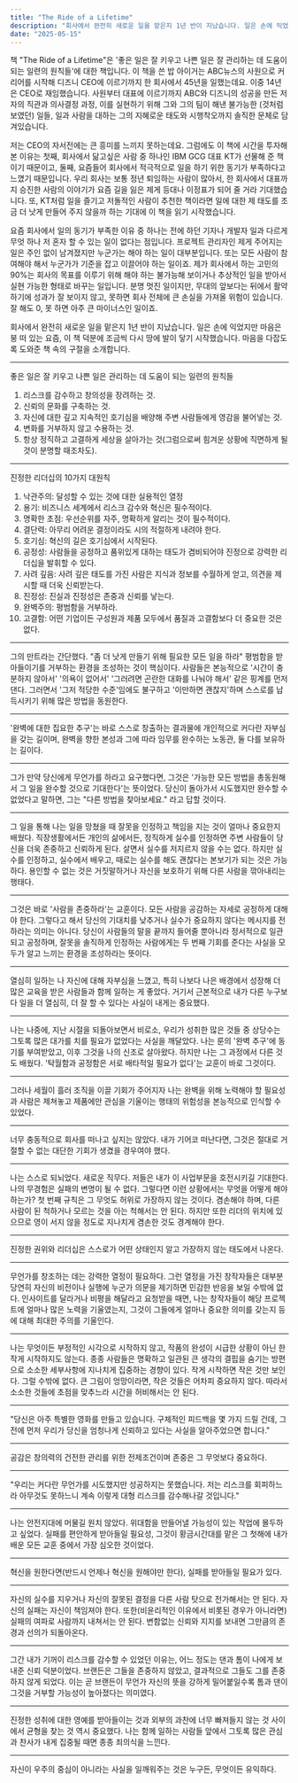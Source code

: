 ```yaml
---
title: "The Ride of a Lifetime"
description: "회사에서 완전히 새로운 일을 맡은지 1년 반이 지났습니다. 일은 손에 익었지만 마음은 붕 떠 있는 요즘, 이 책 덕분에 조금씩 다시 땅에 발이 닿기 시작했습니다."
date: "2025-05-15"
---
```


책 "The Ride of a Lifetime"은 '좋은 일은 잘 키우고 나쁜 일은 잘 관리하는 데 도움이 되는 일련의 원칙들'에 대한 책입니다. 이 책을 쓴 밥 아이거는 ABC뉴스의 사원으로 커리어를 시작해 디즈니 CEO에 이르기까지 한 회사에서 45년을 일했는데요. 이중 14년은 CEO로 재임했습니다. 
사원부터 대표에 이르기까지 ABC와 디즈니의 성공을 만든 저자의 직관과 의사결정 과정, 이를 실현하기 위해 그와 그의 팀이 해낸 불가능한 (것처럼 보였던) 일들, 일과 사람을 대하는 그의 지혜로운 태도와 시행착오까지 솔직한 문체로 담겨있습니다. 

저는 CEO의 자서전에는 큰 흥미를 느끼지 못하는데요. 그럼에도 이 책에 시간을 투자해 본 이유는 첫째, 회사에서 닮고싶은 사람 중 하나인 IBM GCG 대표 KT가 선물해 준 책이기 때문이고, 둘째, 요즘들어 회사에서 적극적으로 일을 하기 위한 동기가 부족하다고 느꼈기 때문입니다. 
우리 회사는 보통 정년 퇴임하는 사람이 많아서, 한 회사에서 대표까지 승진한 사람의 이야기가 요즘 길을 잃은 제게 등대나 이정표가 되어 줄 거라 기대했습니다. 또, KT처럼 일을 즐기고 저돌적인 사람이 추천한 책이라면 일에 대한 제 태도를 조금 더 낫게 만들어 주지 않을까 하는 기대에 이 책을 읽기 시작했습니다. 

요즘 회사에서 일의 동기가 부족한 이유 중 하나는 전에 하던 기자나 개발자 일과 다르게 무엇 하나 저 혼자 할 수 있는 일이 없다는 점입니다. 프로젝트 관리자인 제게 주어지는 일은 주인 없이 남겨졌지만 누군가는 해야 하는 일이 대부분입니다. 또는 모든 사람이 참여해야 해서 누군가가 기준을 잡고 이끌어야 하는 일이죠. 
제가 회사에서 하는 고민의 90%는 회사의 목표를 이루기 위해 해야 하는 불가능해 보이거나 추상적인 일을 받아서 실현 가능한 형태로 바꾸는 일입니다. 분명 멋진 일이지만, 무대의 앞보다는 뒤에서 활약하기에 성과가 잘 보이지 않고, 못하면 회사 전체에 큰 손실을 가져올 위험이 있습니다. 잘 해도 0, 못 하면 아주 큰 마이너스인 일이죠. 

회사에서 완전히 새로운 일을 맡은지 1년 반이 지났습니다. 일은 손에 익었지만 마음은 붕 떠 있는 요즘, 이 책 덕분에 조금씩 다시 땅에 발이 닿기 시작했습니다. 마음을 다잡도록 도와준 책 속의 구절을 소개합니다.

<hr/>

좋은 일은 잘 키우고 나쁜 일은 관리하는 데 도움이 되는 일련의 원칙들
1. 리스크를 감수하고 창의성을 장려하는 것.
2. 신뢰의 문화를 구축하는 것.
3. 자신에 대한 깊고 지속적인 호기심을 배양해 주변 사람들에게 영감을 불어넣는 것.
4. 변화를 거부하지 않고 수용하는 것.
5. 항상 정직하고 고결하게 세상을 살아가는 것(그럼으로써 힘겨운 상황에 직면하게 될 것이 분명할 때조차도).

<hr/>

진정한 리더십의 10가지 대원칙
1. 낙관주의: 달성할 수 있는 것에 대한 실용적인 열정
2. 용기: 비즈니스 세계에서 리스크 감수와 혁신은 필수적이다.
3. 명확한 초점: 우선순위를 자주, 명확하게 알리는 것이 필수적이다.
4. 결단력: 아무리 어려운 결정이라도 시의 적절하게 내려야 한다. 
5. 호기심: 혁신의 길은 호기심에서 시작된다. 
6. 공정성: 사람들을 공정하고 품위있게 대하는 태도가 겸비되어야 진정으로 강력한 리더십을 발휘할 수 있다.
7. 사려 깊음: 사려 깊은 태도를 가진 사람은 지식과 정보를 수월하게 얻고, 의견을 제시할 때 더욱 신뢰받는다. 
8. 진정성: 진실과 진정성은 존중과 신뢰를 낳는다. 
9. 완벽주의: 평범함을 거부하라. 
10. 고결함: 어떤 기업이든 구성원과 제품 모두에서 품질과 고결함보다 더 중요한 것은 없다. 

<hr/>

그의 만트라는 간단했다. 
"좀 더 낫게 만들기 위해 필요한 모든 일을 하라"
평범함을 받아들이기를 거부하는 환경을 조성하는 것이 핵심이다. 사람들은 본능적으로 '시간이 충분하지 않아서' '의욕이 없어서' '그러려면 곤란한 대화를 나눠야 해서' 같은 핑계를 먼저 댄다. 그러면서 '그저 적당한 수준'임에도 불구하고 '이만하면 괜찮지'하며 스스로를 납득시키기 위해 많은 방법을 동원한다. 

<hr/>

'완벽에 대한 집요한 추구'는 바로 스스로 창출하는 결과물에 개인적으로 커다란 자부심을 갖는 길이며, 완벽을 향한 본성과 그에 따라 임무를 완수하는 노동관, 둘 다를 보유하는 길이다. 

<hr/>

그가 만약 당신에게 무언가를 하라고 요구했다면, 그것은 '가능한 모든 방법을 총동원해서 그 일을 완수할 것으로 기대한다'는 뜻이었다. 당신이 돌아가서 시도했지만 완수할 수 없었다고 말하면, 그는 "다른 방법을 찾아보세요." 라고 답할 것이다. 

<hr/>

그 일을 통해 나는 일을 망쳤을 때 잘못을 인정하고 책임을 지는 것이 얼마나 중요한지 배웠다. 직장생활에서든 개인의 삶에서든, 정직하게 실수를 인정하면 주변 사람들이 당신을 더욱 존중하고 신뢰하게 된다. 살면서 실수를 저지르지 않을 수는 없다. 하지만 실수를 인정하고, 실수에서 배우고, 때로는 실수를 해도 괜찮다는 본보기가 되는 것은 가능하다. 용인할 수 없는 것은 거짓말하거나 자신을 보호하기 위해 다른 사람을 깎아내리는 행태다.

<hr/>

그것은 바로 '사람을 존중하라'는 교훈이다. 모든 사람을 공감하는 자세로 공정하게 대해야 한다. 그렇다고 해서 당신의 기대치를 낮추거나 실수가 중요하지 않다는 메시지를 전하라는 의미는 아니다. 당신이 사람들의 말을 끝까지 들어줄 뿐아니라 정서적으로 일관되고 공정하며, 잘못을 솔직하게 인정하는 사람에게는 두 번째 기회를 준다는 사실을 모두가 알고 느끼는 환경을 조성하라는 뜻이다.

<hr/>

열심히 일하는 나 자신에 대해 자부심을 느꼈고, 특히 나보다 나은 배경에서 성장해 더 많은 교육을 받은 사람들과 함께 일하는 게 좋았다. 거기서 근본적으로 내가 다른 누구보다 일을 더 열심히, 더 잘 할 수 있다는 사실이 내게는 중요했다. 

<hr/>

나는 나중에, 지난 시절을 되돌아보면서 비로소, 우리가 성취한 많은 것들 중 상당수는 그토록 많은 대가를 치를 필요가 없었다는 사실을 깨달았다. 나는 룬의 '완벽 추구'에 동기를 부여받았고, 이후 그것을 나의 신조로 살아왔다. 하지만 나는 그 과정에서 다른 것도 배웠다. '탁월함과 공정함은 서로 배타적일 필요가 없다'는 교훈이 바로 그것이다. 

<hr/>

그러나 세월이 흘러 조직을 이끌 기회가 주어지자 나는 완벽을 위해 노력해야 할 필요성과 사람은 제쳐놓고 제품에만 관심을 기울이는 행태의 위험성을 본능적으로 인식할 수 있었다.

<hr/>

너무 충동적으로 회사를 떠나고 싶지는 않았다. 내가 기어코 떠난다면, 그것은 절대로 거절할 수 없는 대단한 기회가 생겼을 경우여야 했다. 

<hr/>

나는 스스로 되뇌었다. 새로운 직무다. 저들은 내가 이 사업부문을 호전시키길 기대한다. 나의 무경험은 실패의 변명이 될 수 없다. 그렇다면 이런 상황에서는 무엇을 어떻게 해야 하는가? 첫 번째 규칙은 그 무엇도 허위로 가장하지 않는 것이다. 겸손해야 하며, 다른 사람이 된 척하거나 모르는 것을 아는 척해서는 안 된다. 하지만 또한 리더의 위치에 있으므로 영이 서지 않을 정도로 지나치게 겸손한 것도 경계해야 한다. 

<hr/>

진정한 권위와 리더십은 스스로가 어떤 상태인지 알고 가장하지 않는 태도에서 나온다. 

<hr/>

무언가를 창조하는 데는 강력한 열정이 필요하다. 그런 열정을 가진 창작자들은 대부분 당연히 자신의 비전이나 실행에 누군가 의문을 제기하면 민감한 반응을 보일 수밖에 없다. 인사이트를 달라거나 비평을 해달라고 요청받을 때면, 나는 창작자들이 해당 프로젝트에 얼마나 많은 노력을 기울였는지, 그것이 그들에게 얼마나 중요한 의미를 갖는지 등에 대해 최대한 주의를 기울인다.

<hr/>

나는 무엇이든 부정적인 시각으로 시작하지 않고, 작품의 완성이 시급한 상황이 아닌 한 작게 시작하지도 않는다. 종종 사람들은 명확하고 일관된 큰 생각의 결핍을 숨기는 방편으로 소소한 세부사항에 지나치게 집중하는 경향이 있다. 작게 시작하면 작은 것만 보인다. 그럴 수밖에 없다. 큰 그림이 엉망이라면, 작은 것들은 어차피 중요하지 않다. 따라서 소소한 것들에 초점을 맞추느라 시간을 허비해서는 안 된다. 

<hr/>

"당신은 아주 특별한 영화를 만들고 있습니다. 구체적인 피드백을 몇 가지 드릴 건데, 그 전에 먼저 우리가 당신을 엄청나게 신뢰하고 있다는 사실을 알아주었으면 합니다."

<hr/>

공감은 창의력의 건전한 관리를 위한 전제조건이며 존중은 그 무엇보다 중요하다.

<hr/>

"우리는 커다란 무언가를 시도했지만 성공하지는 못했습니다. 저는 리스크를 회피하느라 아무것도 못하느니 계속 이렇게 대형 리스크를 감수해나갈 것입니다."

<hr/>

나는 안전지대에 머물길 원치 않았다. 위대함을 만들어낼 가능성이 있는 작업에 몰두하고 싶었다. 실패를 편안하게 받아들일 필요성, 그것이 황금시간대를 맡은 그 첫해에 내가 배운 모든 교훈 중에서 가장 심오한 것이었다.

<hr/>

혁신을 원한다면(반드시 언제나 혁신을 원해야만 한다), 실패를 받아들일 필요가 있다.

<hr/>

자신의 실수를 지우거나 자신의 잘못된 결정을 다른 사람 탓으로 전가해서는 안 된다. 자신의 실패는 자신이 책임져야 한다. 또한(비윤리적인 이유에서 비롯된 경우가 아니라면) 실패의 여파로 사람까지 내쳐서는 안 된다. 변함없는 신뢰와 지지를 보내면 그만큼의 존경과 선의가 되돌아온다.

<hr/>

그간 내가 기꺼이 리스크를 감수할 수 있었던 이유는, 어느 정도는 댄과 톰이 나에게 보내준 신뢰 덕분이었다. 브랜든은 그들을 존중하지 않았고, 결과적으로 그들도 그를 존중하지 않게 되었다. 이는 곧 브랜든이 무언가 자신의 뜻을 강하게 밀어붙일수록 톰과 댄이 그것을 거부할 가능성이 높아졌다는 의미였다.

<hr/>

진정한 성취에 대한 영예를 받아들이는 것과 외부의 과찬에 너무 빠져들지 않는 것 사이에서 균형을 찾는 것 역시 중요했다. 나는 함께 일하는 사람들 앞에서 그토록 많은 관심과 찬사가 내게 집중될 때면 종종 죄의식을 느낀다.

<hr/>

자신이 우주의 중심이 아니라는 사실을 일깨워주는 것은 누구든, 무엇이든 유익하다. 